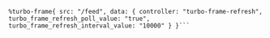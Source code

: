 ```haml
%turbo-frame{ src: "/feed", data: { controller: "turbo-frame-refresh", turbo_frame_refresh_poll_value: "true", turbo_frame_refresh_interval_value: "10000" } }```